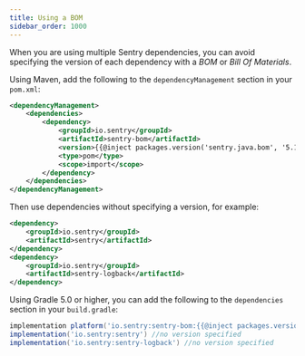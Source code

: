 ```yaml
---
title: Using a BOM
sidebar_order: 1000
---
```


When you are using multiple Sentry dependencies, you can avoid specifying the version of each dependency with a _BOM_ or _Bill Of Materials_.

Using Maven, add the following to the `dependencyManagement` section in your `pom.xml`:

```xml {tabTitle:Maven}{filename:pom.xml}
<dependencyManagement>
    <dependencies>
        <dependency>
            <groupId>io.sentry</groupId>
            <artifactId>sentry-bom</artifactId>
            <version>{{@inject packages.version('sentry.java.bom', '5.1.0') }}</version>
            <type>pom</type>
            <scope>import</scope>
        </dependency>
    </dependencies>
</dependencyManagement>
```

Then use dependencies without specifying a version, for example:

```xml {tabTitle:Maven}{filename:pom.xml}
<dependency>
    <groupId>io.sentry</groupId>
    <artifactId>sentry</artifactId>
</dependency>
<dependency>
    <groupId>io.sentry</groupId>
    <artifactId>sentry-logback</artifactId>
</dependency>
```

Using Gradle 5.0 or higher, you can add the following to the `dependencies` section in your `build.gradle`:

```groovy {filename:build.gradle}
implementation platform('io.sentry:sentry-bom:{{@inject packages.version('sentry.java.bom', '5.1.0') }}') //import bom
implementation('io.sentry:sentry') //no version specified
implementation('io.sentry:sentry-logback') //no version specified
```
